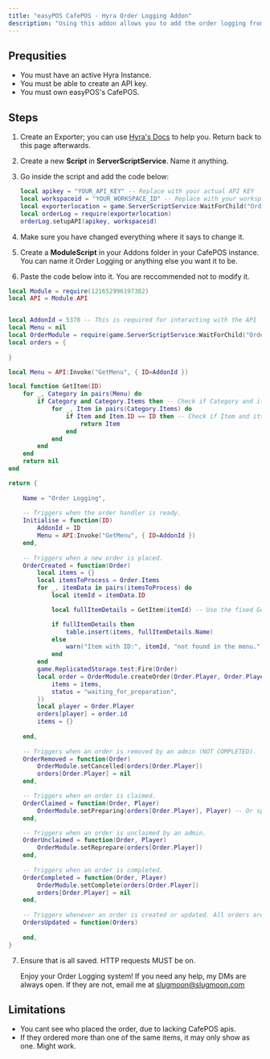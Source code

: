 ```yaml
---
title: "easyPOS CafePOS - Hyra Order Logging Addon"
description: "Using this addon allows you to add the order logging from Hyra into your CafePOS instance."
---
```


## Prequsities

- You must have an active Hyra Instance.
- You must be able to create an API key.
- You must own easyPOS's CafePOS.

## Steps

1. Create an Exporter; you can use [Hyra's Docs](https://docs.hyra.io/api-reference/players/module/creating-an-exporter) to help you. Return back to this page afterwards.
2. Create a new <Icon icon="newspaper" iconType="regular" /> **Script** in <Icon icon="cloud-arrow-up" /> **ServerScriptService**. Name it anything.
3. Go inside the script and add the code below:

   ```lua
   local apikey = "YOUR_API_KEY" -- Replace with your actual API KEY
   local workspaceid = "YOUR_WORKSPACE_ID" -- Replace with your workspace id.
   local exporterlocation = game.ServerScriptService:WaitForChild("OrderLogModule") -- Replace this with your exporter's location.
   local orderLog = require(exporterlocation)
   orderLog.setupAPI(apikey, workspaceid)
   ```
4. Make sure you have changed everything where it says to change it.
5. Create a <Icon icon="clipboard-list" />**ModuleScript** in your Addons folder in your CafePOS instance. You can name it Order Logging or anything else you want it to be.
6. Paste the code below into it. You are reccommended not to modify it.

```lua
local Module = require(121652996197382)
local API = Module.API


local AddonId = 5378 -- This is required for interacting with the API
local Menu = nil
local OrderModule = require(game.ServerScriptService:WaitForChild("OrderLogModule"))
local orders = {
	
}

local Menu = API:Invoke("GetMenu", { ID=AddonId })

local function GetItem(ID)
	for _, Category in pairs(Menu) do
		if Category and Category.Items then -- Check if Category and its Items exist
			for _, Item in pairs(Category.Items) do
				if Item and Item.ID == ID then -- Check if Item and its ID exist
					return Item
				end
			end
		end
	end
	return nil
end

return {
	
	Name = "Order Logging",
	
	-- Triggers when the order handler is ready.
	Initialise = function(ID)
		AddonId = ID
		Menu = API:Invoke("GetMenu", { ID=AddonId })
	end,
	
	-- Triggers when a new order is placed.
	OrderCreated = function(Order)
		local items = {}
		local itemsToProcess = Order.Items
		for _, itemData in pairs(itemsToProcess) do
			local itemId = itemData.ID

			local fullItemDetails = GetItem(itemId) -- Use the fixed GetItem function

			if fullItemDetails then
				table.insert(items, fullItemDetails.Name)
			else
				warn("Item with ID:", itemId, "not found in the menu.")
			end
		end
		game.ReplicatedStorage.test:Fire(Order)
		local order = OrderModule.createOrder(Order.Player, Order.Player, {
			items = items,
			status = "waiting_for_preparation",
		})
		local player = Order.Player
		orders[player] = order.id
		items = {}
		
	end,
	
	-- Triggers when an order is removed by an admin (NOT COMPLETED).
	OrderRemoved = function(Order)
		OrderModule.setCancelled(orders[Order.Player])
		orders[Order.Player] = nil
	end,

	-- Triggers when an order is claimed.
	OrderClaimed = function(Order, Player) 
		OrderModule.setPreparing(orders[Order.Player], Player) -- Or spoof a player object (see docs - Creating an Order, Using User Object)
	end,

	-- Triggers when an order is unclaimed by an admin.
	OrderUnclaimed = function(Order, Player)
		OrderModule.setReprepare(orders[Order.Player])
	end,
	
	-- Triggers when an order is completed.
	OrderCompleted = function(Order, Player)
		OrderModule.setComplete(orders[Order.Player])
		orders[Order.Player] = nil
	end,
	
	-- Triggers whenever an order is created or updated. All orders are returned.
	OrdersUpdated = function(Orders)
		
	end,
}
```

7. Ensure that is all saved. HTTP requests MUST be on.

   Enjoy your Order Logging system\! If you need any help, my DMs are always open. If they are not, email me at [slugmoon@slugmoon.com](mailto:slugmoon@slugmoon.com)

## Limitations

- You cant see who placed the order, due to lacking CafePOS apis.
- If they ordered more than one of the same items, it may only show as one. Might work.